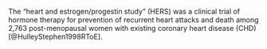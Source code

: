 The "heart and estrogen/progestin study" (HERS) was a clinical
trial of hormone therapy for prevention of recurrent heart attacks and
death among 2,763 post-menopausal women with existing coronary heart disease
(CHD) [@HulleyStephen1998RToE].
